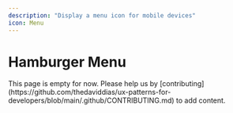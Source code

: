 ```yaml
---
description: "Display a menu icon for mobile devices"
icon: Menu
---
```



# Hamburger Menu

<Callout type="warning">
  This page is empty for now. Please help us by
  [contributing](https://github.com/thedaviddias/ux-patterns-for-developers/blob/main/.github/CONTRIBUTING.md)
  to add content.
</Callout>
